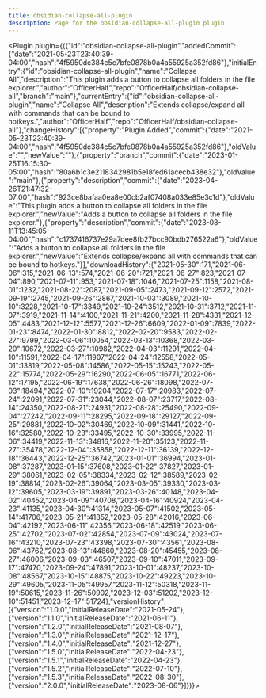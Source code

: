---
title: obsidian-collapse-all-plugin
description: Page for the obsidian-collapse-all-plugin plugin.
---


<Plugin plugin={({"id":"obsidian-collapse-all-plugin","addedCommit":{"date":"2021-05-23T23:40:39-04:00","hash":"4f5950dc384c5c7bfe0878b0a4a55925a352fd86"},"initialEntry":{"id":"obsidian-collapse-all-plugin","name":"Collapse All","description":"This plugin adds a button to collapse all folders in the file explorer.","author":"OfficerHalf","repo":"OfficerHalf/obsidian-collapse-all","branch":"main"},"currentEntry":{"id":"obsidian-collapse-all-plugin","name":"Collapse All","description":"Extends collapse/expand all with commands that can be bound to hotkeys.","author":"OfficerHalf","repo":"OfficerHalf/obsidian-collapse-all"},"changeHistory":[{"property":"Plugin Added","commit":{"date":"2021-05-23T23:40:39-04:00","hash":"4f5950dc384c5c7bfe0878b0a4a55925a352fd86"},"oldValue":"","newValue":""},{"property":"branch","commit":{"date":"2023-01-25T16:15:30-05:00","hash":"80a6b1c3e2118342981b5e18fed61acecb438e32"},"oldValue":"main"},{"property":"description","commit":{"date":"2023-04-26T21:47:32-07:00","hash":"923ce8bafaa0ea8e00cb2af07408a033e85e3c1d"},"oldValue":"This plugin adds a button to collapse all folders in the file explorer.","newValue":"Adds a button to collapse all folders in the file explorer."},{"property":"description","commit":{"date":"2023-08-11T13:45:05-04:00","hash":"c1737416737e29a7dee8fb27bcc90bdb276522a6"},"oldValue":"Adds a button to collapse all folders in the file explorer.","newValue":"Extends collapse/expand all with commands that can be bound to hotkeys."}],"downloadHistory":{"2021-05-30":171,"2021-06-06":315,"2021-06-13":574,"2021-06-20":721,"2021-06-27":823,"2021-07-04":890,"2021-07-11":953,"2021-07-18":1046,"2021-07-25":1158,"2021-08-01":1232,"2021-08-22":2087,"2021-09-05":2473,"2021-09-12":2572,"2021-09-19":2745,"2021-09-26":2867,"2021-10-03":3089,"2021-10-10":3228,"2021-10-17":3349,"2021-10-24":3512,"2021-10-31":3712,"2021-11-07":3919,"2021-11-14":4100,"2021-11-21":4200,"2021-11-28":4331,"2021-12-05":4483,"2021-12-12":5577,"2021-12-26":6609,"2022-01-09":7839,"2022-01-23":8474,"2022-01-30":8812,"2022-02-20":9583,"2022-02-27":9799,"2022-03-06":10054,"2022-03-13":10368,"2022-03-20":10672,"2022-03-27":10982,"2022-04-03":11291,"2022-04-10":11591,"2022-04-17":11907,"2022-04-24":12558,"2022-05-01":13819,"2022-05-08":14586,"2022-05-15":15243,"2022-05-22":15774,"2022-05-29":16290,"2022-06-05":16771,"2022-06-12":17195,"2022-06-19":17638,"2022-06-26":18098,"2022-07-03":18494,"2022-07-10":19204,"2022-07-17":20983,"2022-07-24":22091,"2022-07-31":23044,"2022-08-07":23717,"2022-08-14":24350,"2022-08-21":24931,"2022-08-28":25490,"2022-09-04":27242,"2022-09-11":28295,"2022-09-18":29127,"2022-09-25":29881,"2022-10-02":30469,"2022-10-09":31441,"2022-10-16":32580,"2022-10-23":33495,"2022-10-30":33995,"2022-11-06":34419,"2022-11-13":34816,"2022-11-20":35123,"2022-11-27":35478,"2022-12-04":35858,"2022-12-11":36139,"2022-12-18":36443,"2022-12-25":36742,"2023-01-01":36994,"2023-01-08":37287,"2023-01-15":37608,"2023-01-22":37827,"2023-01-29":38061,"2023-02-05":38334,"2023-02-12":38589,"2023-02-19":38814,"2023-02-26":39064,"2023-03-05":39330,"2023-03-12":39605,"2023-03-19":39891,"2023-03-26":40148,"2023-04-02":40452,"2023-04-09":40708,"2023-04-16":40924,"2023-04-23":41135,"2023-04-30":41314,"2023-05-07":41502,"2023-05-14":41706,"2023-05-21":41852,"2023-05-28":42016,"2023-06-04":42192,"2023-06-11":42356,"2023-06-18":42519,"2023-06-25":42702,"2023-07-02":42854,"2023-07-09":43024,"2023-07-16":43210,"2023-07-23":43398,"2023-07-30":43561,"2023-08-06":43762,"2023-08-13":44860,"2023-08-20":45455,"2023-08-27":46006,"2023-09-03":46507,"2023-09-10":47011,"2023-09-17":47470,"2023-09-24":47891,"2023-10-01":48237,"2023-10-08":48567,"2023-10-15":48875,"2023-10-22":49223,"2023-10-29":49605,"2023-11-05":49957,"2023-11-12":50318,"2023-11-19":50615,"2023-11-26":50902,"2023-12-03":51202,"2023-12-10":51451,"2023-12-17":51724},"versionHistory":[{"version":"1.0.0","initialReleaseDate":"2021-05-24"},{"version":"1.1.0","initialReleaseDate":"2021-06-11"},{"version":"1.2.0","initialReleaseDate":"2021-08-07"},{"version":"1.3.0","initialReleaseDate":"2021-12-17"},{"version":"1.4.0","initialReleaseDate":"2021-12-27"},{"version":"1.5.0","initialReleaseDate":"2022-04-23"},{"version":"1.5.1","initialReleaseDate":"2022-04-23"},{"version":"1.5.2","initialReleaseDate":"2022-07-10"},{"version":"1.5.3","initialReleaseDate":"2022-08-30"},{"version":"2.0.0","initialReleaseDate":"2023-08-06"}]})}></Plugin>